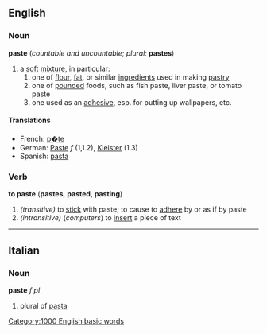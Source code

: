 ==English==
===Noun===
'''paste''' (''countable and uncountable''; ''plural:'' '''pastes''')
# a [[soft]] [[mixture]], in particular:
## one of [[flour]], [[fat]], or similar [[ingredient]]s used in making [[pastry]]
## one of [[pound]]ed foods, such as fish paste, liver paste, or tomato paste
## one used as an [[adhesive]], esp. for putting up wallpapers, etc.
====Translations====
*French: [[p�te]]
*German: [[Paste]] ''f'' (1,1.2), [[Kleister]] (1.3)
*Spanish: [[pasta]]

===Verb===
'''to paste''' ('''pastes''', '''pasted''', '''pasting''')
#''(transitive)'' to [[stick]] with paste; to cause to [[adhere]] by or as if by paste
#''(intransitive)'' (''computers'') to [[insert]] a piece of text

----

==Italian==
===Noun===
'''paste''' ''f pl''

# plural of [[pasta]]
[[Category:1000 English basic words]]